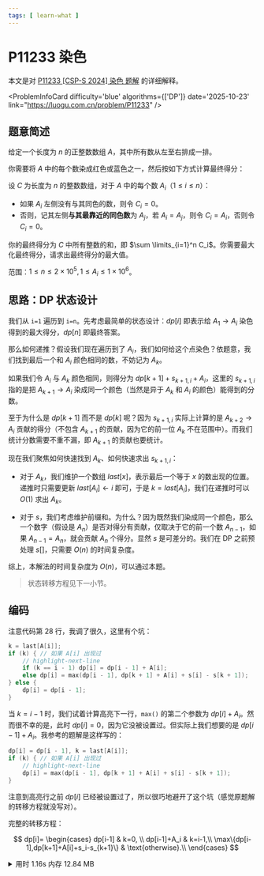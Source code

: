 ```yaml
---
tags: [ learn-what ]
---
```


# P11233 染色

本文是对 [P11233 [CSP-S 2024] 染色 题解](https://www.luogu.com.cn/article/rzyvi1w6) 的详细解释。


<ProblemInfoCard
  difficulty='blue'
  algorithms={['DP']}
  date='2025-10-23'
  link="https://luogu.com.cn/problem/P11233"
/>

## 题意简述

给定一个长度为 $n$ 的正整数数组 $A$，其中所有数从左至右排成一排。

你需要将 $A$ 中的每个数染成红色或蓝色之一，然后按如下方式计算最终得分：

设 $C$ 为长度为 $n$ 的整数数组，对于 $A$ 中的每个数 $A_i$（$1 \leq i \leq n$）：

- 如果 $A_i$ 左侧没有与其同色的数，则令 $C_i = 0$。
- 否则，记其左侧**与其最靠近的同色数**为 $A_j$，若 $A_i = A_j$，则令 $C_i = A_i$，否则令 $C_i = 0$。

你的最终得分为 $C$ 中所有整数的和，即 $\sum \limits_{i=1}^n C_i$。你需要最大化最终得分，请求出最终得分的最大值。

范围：$1\le n\le2\times10^5,1\le A_i\le1\times10^6$。

## 思路：DP 状态设计

我们从 `i=1` 遍历到 `i=n`。先考虑最简单的状态设计：$dp[i]$ 即表示给 $A_1\to A_i$ 染色得到的最大得分，$dp[n]$ 即最终答案。

那么如何递推？假设我们现在遍历到了 $A_i$，我们如何给这个点染色？依题意，我们找到最后一个和 $A_i$ 颜色相同的数，不妨记为 $A_k$。

如果我们令 $A_i$ 与 $A_k$ 颜色相同，则得分为 $dp[k+1]+s_{k+1,i}+A_i$，这里的 $s_{k+1,i}$ 指的是把 $A_{k+1}\to A_i$ 染成同一个颜色（当然是异于 $A_k$ 和 $A_i$ 的颜色）能得到的分数。

至于为什么是 $dp[k+1]$ 而不是 $dp[k]$ 呢？因为 $s_{k+1,i}$ 实际上计算的是 $A_{k+2}\to A_i$ 贡献的得分（不包含 $A_{k+1}$ 的贡献，因为它的前一位 $A_{k}$ 不在范围中）。而我们统计分数需要不重不漏，即 $A_{k+1}$ 的贡献也要统计。

现在我们聚焦如何快速找到 $A_k$、如何快速求出 $s_{k+1,i}$：

- 对于 $A_k$，我们维护一个数组 $last[x]$，表示最后一个等于 $x$ 的数出现的位置。递推时只需要更新 $last[A_i]\gets i$ 即可，于是 $k=last[A_i]$，我们在递推时可以 $O(1)$ 求出 $A_k$。

- 对于 $s$，我们考虑维护前缀和。为什么？因为既然我们染成同一个颜色，那么一个数字（假设是 $A_n$）是否对得分有贡献，仅取决于它的前一个数 $A_{n-1}$，如果 $A_{n-1}=A_n$，就会贡献 $A_n$ 个得分。显然 $s$ 是可差分的。我们在 DP 之前预处理 $s[]$，只需要 $O(n)$ 的时间复杂度。

综上，本解法的时间复杂度为 $O(n)$，可以通过本题。

> 状态转移方程见下一小节。

## 编码

注意代码第 28 行，我调了很久，这里有个坑：

```cpp
k = last[A[i]];
if (k) { // 如果 A[i] 出现过
    // highlight-next-line
    if (k == i - 1) dp[i] = dp[i - 1] + A[i];
    else dp[i] = max(dp[i - 1], dp[k + 1] + A[i] + s[i] - s[k + 1]);
} else {
    dp[i] = dp[i - 1];
}
```

当 $k=i-1$ 时，我们试着计算高亮下一行，`max()` 的第二个参数为 $dp[i]+A_i$。然而很不幸的是，此时 $dp[i]=0$，因为它没被设置过。但实际上我们想要的是 $dp[i-1]+A_i$。我参考的题解是这样写的：

```cpp
dp[i] = dp[i - 1], k = last[A[i]];
if (k) { // 如果 A[i] 出现过
    // highlight-next-line
    dp[i] = max(dp[i - 1], dp[k + 1] + A[i] + s[i] - s[k + 1]);
}
```
注意到高亮行之前 $dp[i]$ 已经被设置过了，所以很巧地避开了这个坑（感觉原题解的转移方程就没写对）。

完整的转移方程：

$$
dp[i]=
\begin{cases}
dp[i-1] & k=0, \\
dp[i-1]+A_i & k=i-1,\\
\max\{dp[i-1],dp[k+1]+A[i]+s_i-s_{k+1}\} & \text{otherwise}.\\
\end{cases}
$$

<details>
<summary>用时 1.16s 内存 12.84 MB</summary>
```cpp showLineNumbers
/*
* P11233 [CSP-S 2024] 染色
*/
#include <bits/stdc++.h>
using namespace std;
const int MAXN = 2e5, MAXM = 1e6;
long long  T, n, k;
long long A[MAXN + 1], dp[MAXN + 1], last[MAXM + 1], s[MAXN + 1];

int main() {
    cin >> T;
    while (T--) {
        ios::sync_with_stdio(false);
        cin >> n;
        for (int i = 1; i <= n; i++) cin >> A[i];
        // 多测清空
        memset(dp, 0, sizeof(dp));
        memset(last, 0, sizeof(last)); // last[x] = 0 表示 x 没出现过
        memset(s, 0, sizeof(s));
        for (int i = 2; i <= n; i++) { // 预处理 s[]
            if (A[i] == A[i - 1]) s[i] = s[i - 1] + A[i];
            else s[i] = s[i - 1];
        }
        for (int i = 1; i <= n; i++) {
            k = last[A[i]];
            if (k) { // 如果 A[i] 出现过
                if (k == i - 1) dp[i] = dp[i - 1] + A[i];
                else dp[i] = max(dp[i - 1], dp[k + 1] + A[i] + s[i] - s[k + 1]);
            } else {
                dp[i] = dp[i - 1];
            }
            last[A[i]] = i;
        }
        cout << dp[n] << '\n';
    }
    return 0;
}
```
</details>

## *学到了什么？

设计 DP 状态时，不妨 “返璞归真”，不要乱想。应该先从最容易想到的状态开始，如果其不能满足解题的要求，再有针对地克服缺点，设计新的状态。

（大概是这样）
